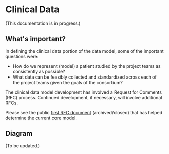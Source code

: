 

# Clinical Data

(This documentation is in progress.)

## What's important?

In defining the clinical data portion of the data model, some of the important questions were:
- How do we represent (model) a patient studied by the project teams as consistently as possible?
- What data can be feasibly collected and standardized across each of the project teams given the goals of the consortium?

The clinical data model development has involved a Request for Comments (RFC) process. 
Continued development, if necessary, will involve additional RFCs. 

Please see the public [first RFC document](https://coda.io/@gf-dcc/rfc-1-mcdm) (archived/closed) that has helped determine the current core model.

## Diagram

(To be updated.)
